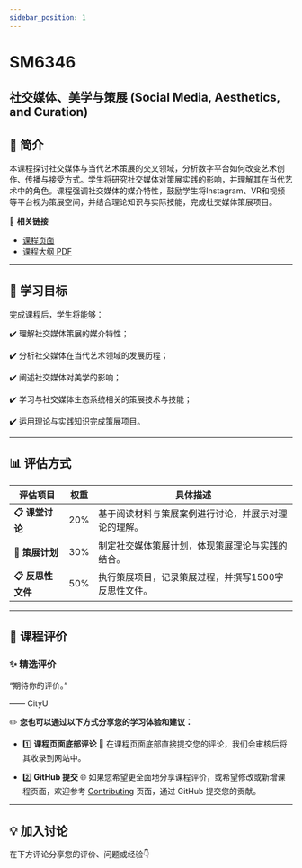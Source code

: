 ```yaml
---
sidebar_position: 1
---
```


# SM6346
## 社交媒体、美学与策展 (Social Media, Aesthetics, and Curation)

## **📘 简介**
本课程探讨社交媒体与当代艺术策展的交叉领域，分析数字平台如何改变艺术创作、传播与接受方式。学生将研究社交媒体对策展实践的影响，并理解其在当代艺术中的角色。课程强调社交媒体的媒介特性，鼓励学生将Instagram、VR和视频等平台视为策展空间，并结合理论知识与实际技能，完成社交媒体策展项目。

🔗 **相关链接**
- [课程页面](https://www.cityu.edu.hk/catalogue/pg/202425/course/SM6346.htm)
- [课程大纲 PDF](https://www.cityu.edu.hk/catalogue/pg/202425/course/SM6346.pdf)

---

## **🎯 学习目标**

完成课程后，学生将能够：

✔️ 理解社交媒体策展的媒介特性；

✔️ 分析社交媒体在当代艺术领域的发展历程；

✔️ 阐述社交媒体对美学的影响；

✔️ 学习与社交媒体生态系统相关的策展技术与技能；

✔️ 运用理论与实践知识完成策展项目。

---

## **📊 评估方式**

| **评估项目**             | **权重** | **具体描述**                                                                                       |
|-------------------------|---------|---------------------------------------------------------------------------------------------------|
| **📋 课堂讨论**          | 20%     | 基于阅读材料与策展案例进行讨论，并展示对理论的理解。                                                     |
| **📂 策展计划**          | 30%     | 制定社交媒体策展计划，体现策展理论与实践的结合。                                                       |
| **📋 反思性文件**        | 50%     | 执行策展项目，记录策展过程，并撰写1500字反思性文件。                                                     |

---

## **💬 课程评价**

### ✨ **精选评价**
<div className={commentStyles.commentBox}>
    <p className={commentStyles.commentText}>
        “期待你的评价。”
    </p>
    <p className={commentStyles.commentAuthor}>—— CityU</p>
</div>

✏️ **您也可以通过以下方式分享您的学习体验和建议：**

- 1️⃣ **课程页面底部评论**
💬 在课程页面底部直接提交您的评论，我们会审核后将其收录到网站中。

- 2️⃣ **GitHub 提交**
🌐 如果您希望更全面地分享课程评价，或希望修改或新增课程页面，欢迎参考 [Contributing](/contributing) 页面，通过 GitHub 提交您的贡献。

---

## **💡 加入讨论**

在下方评论分享您的评价、问题或经验👇
<Utterances />